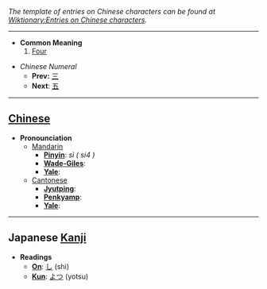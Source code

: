 ''The template of entries on Chinese characters can be found at [[Wiktionary:Entries on Chinese characters]].''

----

* '''Common Meaning'''
*# [[Four]]

*''Chinese Numeral''
**'''Prev:''' [[三]]
**'''Next''': [[五]]

----

== [[Chinese]] ==

*'''Pronounciation '''
**[[Mandarin]]
***'''[[Pinyin]]''': ''sì ( si4 )''
***'''[[Wade-Giles]]''': 
***'''[[Yale]]''': 
**[[Cantonese]]
***'''[[Jyutping]]''': 
***'''[[Penkyamp]]''': 
***'''[[Yale]]''': 

----

== Japanese [[Kanji]] ==

*'''Readings'''
**'''[[On]]''': [[し]] (shi)
**'''[[Kun]]''': [[よつ]] (yotsu)